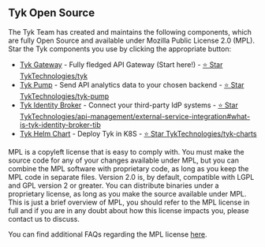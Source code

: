 ---
---

## Tyk Open Source 

The Tyk Team has created and maintains the following components, which are fully Open Source and available under Mozilla Public License 2.0 (MPL). Star the Tyk components you use by clicking the appropriate button:

* [Tyk Gateway](/5.7/tyk-oss-gateway) - Fully fledged API Gateway (Start here!) - <a href="https://github.com/TykTechnologies/tyk" className="github-button" target="_blank" rel="noopener noreferrer">⭐ Star TykTechnologies/tyk</a>
* [Tyk Pump](/5.7/tyk-pump) - Send API analytics data to your chosen backend - <a href="https://github.com/TykTechnologies/tyk-pump" className="github-button" target="_blank" rel="noopener noreferrer">⭐ Star TykTechnologies/tyk-pump</a>
* [Tyk Identity Broker](/5.7/api-management/external-service-integration#what-is-tyk-identity-broker-tib) - Connect your third-party IdP systems - <a href="https://github.com/TykTechnologies/api-management/external-service-integration#what-is-tyk-identity-broker-tib" className="github-button" target="_blank" rel="noopener noreferrer">⭐ Star TykTechnologies/api-management/external-service-integration#what-is-tyk-identity-broker-tib</a>
* [Tyk Helm Chart](/5.7/product-stack/tyk-charts/overview) - Deploy Tyk in K8S - <a href="https://github.com/TykTechnologies/tyk-charts" className="github-button" target="_blank" rel="noopener noreferrer">⭐ Star TykTechnologies/tyk-charts</a>

MPL is a copyleft license that is easy to comply with. You must make the source code for any of your changes available under MPL, but you can combine the MPL software with proprietary code, as long as you keep the MPL code in separate files. Version 2.0 is, by default, compatible with LGPL and GPL version 2 or greater. You can distribute binaries under a proprietary license, as long as you make the source available under MPL. This is just a brief overview of MPL, you should refer to the MPL license in full and if you are in any doubt about how this license impacts you, please contact us to discuss.

You can find additional FAQs regarding the MPL license [here](https://www.mozilla.org/en-US/MPL/2.0/FAQ/).